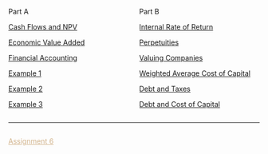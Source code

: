 :::: {.columns}

::: {.column width=50}
Part A

[Cash Flows and NPV](f01-cash-flows.html)

[Economic Value Added](f02-eva.html)

[Financial Accounting](f03-accounting.html)

[Example 1](f04-example1.html)

[Example 2](f05-example2.html)

[Example 3](f06-example3.html)



:::



::: {.column width=50}
Part B

[Internal Rate of Return](g01-irr.html)

[Perpetuities](g02-perpetuities.html)

[Valuing Companies](g03-valuing-companies.html)

[Weighted Average Cost of Capital](g04-wacc.html)

[Debt and Taxes](g05-debt-taxes.html)

[Debt and Cost of Capital](g06-debt-cost-capital.html)

:::

::::

<hr>

:::: {.columns}
::: {.column width="50%"}
[Assignment 6](assignment6.qmd){style="color:Tan"}
:::
::: {.column width="50%"}

:::
::::